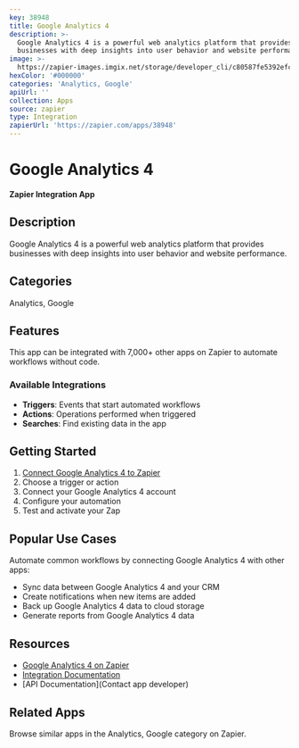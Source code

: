 ```yaml
---
key: 38948
title: Google Analytics 4
description: >-
  Google Analytics 4 is a powerful web analytics platform that provides
  businesses with deep insights into user behavior and website performance.
image: >-
  https://zapier-images.imgix.net/storage/developer_cli/c80587fe5392efce019e5d081f656274.png?auto=format%2Ccompress&ixlib=python-3.0.0&q=50
hexColor: '#000000'
categories: 'Analytics, Google'
apiUrl: ''
collection: Apps
source: zapier
type: Integration
zapierUrl: 'https://zapier.com/apps/38948'
---
```

# Google Analytics 4

**Zapier Integration App**

## Description

Google Analytics 4 is a powerful web analytics platform that provides businesses with deep insights into user behavior and website performance.

## Categories

Analytics, Google

## Features

This app can be integrated with 7,000+ other apps on Zapier to automate workflows without code.

### Available Integrations

- **Triggers**: Events that start automated workflows
- **Actions**: Operations performed when triggered
- **Searches**: Find existing data in the app

## Getting Started

1. [Connect Google Analytics 4 to Zapier](https://zapier.com/apps/38948)
2. Choose a trigger or action
3. Connect your Google Analytics 4 account
4. Configure your automation
5. Test and activate your Zap

## Popular Use Cases

Automate common workflows by connecting Google Analytics 4 with other apps:

- Sync data between Google Analytics 4 and your CRM
- Create notifications when new items are added
- Back up Google Analytics 4 data to cloud storage
- Generate reports from Google Analytics 4 data

## Resources

- [Google Analytics 4 on Zapier](https://zapier.com/apps/38948)
- [Integration Documentation](https://zapier.com/apps/38948/integrations)
- [API Documentation](Contact app developer)

## Related Apps

Browse similar apps in the Analytics, Google category on Zapier.
